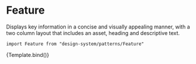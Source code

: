 

<Meta title="Patterns/Feature" component={Feature} />

# Feature

Displays key information in a concise and visually appealing manner, with a two column layout that includes an asset, heading and descriptive text.

`import Feature from "design-system/patterns/Feature"`

<Canvas>
  <Story
    name="Overview"
    args={{
      icon: "heart",
      heading: "Miłość",
      description:
        "Kieruje naszą pasją i zaangażowaniem w ratowanie zwierząt, a każdego podopiecznego traktujemy z uczuciem i troską.",
    }}
  >
    {Template.bind()}
  </Story>
</Canvas>

<ArgsTable />

